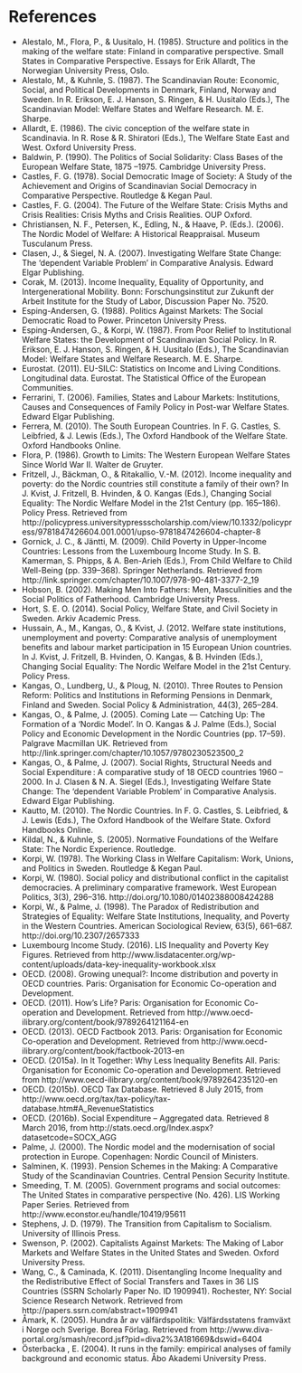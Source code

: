  <!-- `r if (knitr:::is_html_output()) '# References {-}'` -->

# References

- Alestalo, M., Flora, P., & Uusitalo, H. (1985). Structure and politics in the making of the welfare state: Finland in comparative perspective. Small States in Comparative Perspective. Essays for Erik Allardt, The Norwegian University Press, Oslo.
- Alestalo, M., & Kuhnle, S. (1987). The Scandinavian Route: Economic, Social, and Political Developments in Denmark, Finland, Norway and Sweden. In R. Erikson, E. J. Hanson, S. Ringen, & H. Uusitalo (Eds.), The Scandinavian Model: Welfare States and Welfare Research. M. E. Sharpe.
- Allardt, E. (1986). The civic conception of the welfare state in Scandinavia. In R. Rose & R. Shiratori (Eds.), The Welfare State East and West. Oxford University Press.
- Baldwin, P. (1990). The Politics of Social Solidarity: Class Bases of the European Welfare State, 1875 –1975. Cambridge University Press.
- Castles, F. G. (1978). Social Democratic Image of Society: A Study of the Achievement and Origins of Scandinavian Social Democracy in Comparative Perspective. Routledge & Kegan Paul.
- Castles, F. G. (2004). The Future of the Welfare State: Crisis Myths and Crisis Realities: Crisis Myths and Crisis Realities. OUP Oxford.
- Christiansen, N. F., Petersen, K., Edling, N., & Haave, P. (Eds.). (2006). The Nordic Model of Welfare: A Historical Reappraisal. Museum Tusculanum Press.
- Clasen, J., & Siegel, N. A. (2007). Investigating Welfare State Change: The ‘dependent Variable Problem’ in Comparative Analysis. Edward Elgar Publishing.
- Corak, M. (2013). Income Inequality, Equality of  Opportunity, and Intergenerational Mobility. Bonn: Forschungsinstitut zur Zukunft der Arbeit Institute for the Study of Labor, Discussion Paper No. 7520.
- Esping-Andersen, G. (1988). Politics Against Markets: The Social Democratic Road to Power. Princeton University Press.
- Esping-Andersen, G., & Korpi, W. (1987). From Poor Relief to Institutional Welfare States: the Development of Scandinavian Social Policy. In R. Erikson, E. J. Hanson, S. Ringen, & H. Uusitalo (Eds.), The Scandinavian Model: Welfare States and Welfare Research. M. E. Sharpe.
- Eurostat. (2011). EU-SILC: Statistics on Income and Living Conditions. Longitudinal data. Eurostat. The Statistical Office of the European Communities.
- Ferrarini, T. (2006). Families, States and Labour Markets: Institutions, Causes and Consequences of Family Policy in Post-war Welfare States. Edward Elgar Publishing.
- Ferrera, M. (2010). The South European Countries. In F. G. Castles, S. Leibfried, & J. Lewis (Eds.), The Oxford Handbook of the Welfare State. Oxford Handbooks Online.
- Flora, P. (1986). Growth to Limits: The Western European Welfare States Since World War II. Walter de Gruyter.
- Fritzell, J., Bäckman, O., & Ritakallio, V.-M. (2012). Income inequality and poverty: do the Nordic countries still constitute a family of their own? In J. Kvist, J. Fritzell, B. Hvinden, & O. Kangas (Eds.), Changing Social Equality: The Nordic Welfare Model in the 21st Century (pp. 165–186). Policy Press. Retrieved from http://policypress.universitypressscholarship.com/view/10.1332/policypress/9781847426604.001.0001/upso-9781847426604-chapter-8
- Gornick, J. C., & Jäntti, M. (2009). Child Poverty in Upper-Income Countries: Lessons from the Luxembourg Income Study. In S. B. Kamerman, S. Phipps, & A. Ben-Arieh (Eds.), From Child Welfare to Child Well-Being (pp. 339–368). Springer Netherlands. Retrieved from http://link.springer.com/chapter/10.1007/978-90-481-3377-2_19
- Hobson, B. (2002). Making Men Into Fathers: Men, Masculinities and the Social Politics of Fatherhood. Cambridge University Press.
- Hort, S. E. O. (2014). Social Policy, Welfare State, and Civil Society in Sweden. Arkiv Academic Press.
- Hussain, A., M., Kangas, O., & Kvist, J. (2012. Welfare state institutions, unemployment and poverty: Comparative analysis of unemployment benefits and labour market participation in 15 European Union countries. In J. Kvist, J. Fritzell, B. Hvinden, O. Kangas, & B. Hvinden (Eds.), Changing Social Equality: The Nordic Welfare Model in the 21st Century. Policy Press.
- Kangas, O., Lundberg, U., & Ploug, N. (2010). Three Routes to Pension Reform: Politics and Institutions in Reforming Pensions in Denmark, Finland and Sweden. Social Policy & Administration, 44(3), 265–284.
- Kangas, O., & Palme, J. (2005). Coming Late — Catching Up: The Formation of a ‘Nordic Model’. In O. Kangas & J. Palme (Eds.), Social Policy and Economic Development in the Nordic Countries (pp. 17–59). Palgrave Macmillan UK. Retrieved from http://link.springer.com/chapter/10.1057/9780230523500_2
- Kangas, O., & Palme, J. (2007). Social Rights, Structural Needs and Social Expenditure : A comparative study of 18 OECD countries 1960 – 2000. In J. Clasen & N. A. Siegel (Eds.), Investigating Welfare State Change: The ‘dependent Variable Problem’ in Comparative Analysis. Edward Elgar Publishing.
- Kautto, M. (2010). The Nordic Countries. In F. G. Castles, S. Leibfried, & J. Lewis (Eds.), The Oxford Handbook of the Welfare State. Oxford Handbooks Online.
- Kildal, N., & Kuhnle, S. (2005). Normative Foundations of the Welfare State: The Nordic Experience. Routledge.
- Korpi, W. (1978). The Working Class in Welfare Capitalism: Work, Unions, and Politics in Sweden. Routledge & Kegan Paul.
- Korpi, W. (1980). Social policy and distributional conflict in the capitalist democracies. A preliminary comparative framework. West European Politics, 3(3), 296–316. http://doi.org/10.1080/01402388008424288
- Korpi, W., & Palme, J. (1998). The Paradox of Redistribution and Strategies of Equality: Welfare State Institutions, Inequality, and Poverty in the Western Countries. American Sociological Review, 63(5), 661–687. http://doi.org/10.2307/2657333
- Luxembourg Income Study. (2016). LIS Inequality and Poverty Key Figures. Retrieved from http://www.lisdatacenter.org/wp-content/uploads/data-key-inequality-workbook.xlsx
- OECD. (2008). Growing unequal?: Income distribution and poverty in OECD countries. Paris: Organisation for Economic Co-operation and Development.
- OECD. (2011). How’s Life? Paris: Organisation for Economic Co-operation and Development. Retrieved from http://www.oecd-ilibrary.org/content/book/9789264121164-en
- OECD. (2013). OECD Factbook 2013. Paris: Organisation for Economic Co-operation and Development. Retrieved from http://www.oecd-ilibrary.org/content/book/factbook-2013-en
- OECD. (2015a). In It Together: Why Less Inequality Benefits All. Paris: Organisation for Economic Co-operation and Development. Retrieved from http://www.oecd-ilibrary.org/content/book/9789264235120-en
- OECD. (2015b). OECD Tax Database. Retrieved 8 July 2015, from http://www.oecd.org/tax/tax-policy/tax-database.htm#A_RevenueStatistics
- OECD. (2016b). Social Expenditure – Aggregated data. Retrieved 8 March 2016, from http://stats.oecd.org/Index.aspx?datasetcode=SOCX_AGG
- Palme, J. (2000). The Nordic model and the modernisation of social protection in Europe. Copenhagen: Nordic Council of Ministers.
- Salminen, K. (1993). Pension Schemes in the Making: A Comparative Study of the Scandinavian Countries. Central Pension Security Institute.
- Smeeding, T. M. (2005). Government programs and social outcomes: The United States in comparative perspective (No. 426). LIS Working Paper Series. Retrieved from http://www.econstor.eu/handle/10419/95611
- Stephens, J. D. (1979). The Transition from Capitalism to Socialism. University of Illinois Press.
- Swenson, P. (2002). Capitalists Against Markets: The Making of Labor Markets and Welfare States in the United States and Sweden. Oxford University Press.
- Wang, C., & Caminada, K. (2011). Disentangling Income Inequality and the Redistributive Effect of Social Transfers and Taxes in 36 LIS Countries (SSRN Scholarly Paper No. ID 1909941). Rochester, NY: Social Science Research Network. Retrieved from http://papers.ssrn.com/abstract=1909941
- Åmark, K. (2005). Hundra år av välfärdspolitik: Välfärdsstatens framväxt i Norge och Sverige. Borea Förlag. Retrieved from http://www.diva-portal.org/smash/record.jsf?pid=diva2%3A181669&dswid=6404
- Österbacka , E. (2004). It runs in the family: empirical analyses of family background and economic status. Åbo Akademi University Press.

